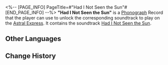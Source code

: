 <%-- [PAGE_INFO]
PageTitle=#"Had I Not Seen the Sun"#
[END_PAGE_INFO] --%>
{{Item Infobox
|id          = 210355
|image       = Item Had I Not Seen the Sun.png
|type        = Disk
|invCategory = Valuables
|rarity      = 3
|effect      = 
|description = A record that can be played on the Express' phonograph. It might be a chance acquisition or a gift from someone else. All sorts of memories surge up when the music plays &mdash; the smiles, encounters, touches, and the excitement of battle. Maybe that is why people still collect records even as society rapidly advances.<br />The current record contains the track "Had I Not Seen the Sun."
}}
{{Description|''Had I not seen the sun, I could have borne the dark. But the sunlight has illuminated my loneliness, making it all the more desolate.''}}
'''"Had I Not Seen the Sun"''' is a [[Phonograph]] Record that the player can use to unlock the corresponding soundtrack to play on the [[Astral Express]]. It contains the soundtrack [[Had I Not Seen the Sun]].

==Other Languages==
{{Other Languages
|en   = "Had I Not Seen the Sun"
|zhs  = 《若我不曾见过太阳》
|zht  = 《若我不曾見過太陽》
|ja   = 『もし太陽を見たことがなかったのなら』
|ko   = ≪만약 내가 태양을 본 적이 없다면≫
|es   = Si no hubiera visto el sol
|fr   = «&nbsp;Had I Not Seen the Sun&nbsp;»
|ru   = Had I Not Seen the Sun
|th   = "Had I Not Seen the Sun"
|vi   = Nếu Tôi Chưa Từng Thấy Mặt Trời
|de   = „Hätte ich die Sonne nie gesehen“
|id   = "Had I Not Seen the Sun"
|pt   = "Had I Not Seen the Sun"
}}

==Change History==
{{Change History|2.3}}